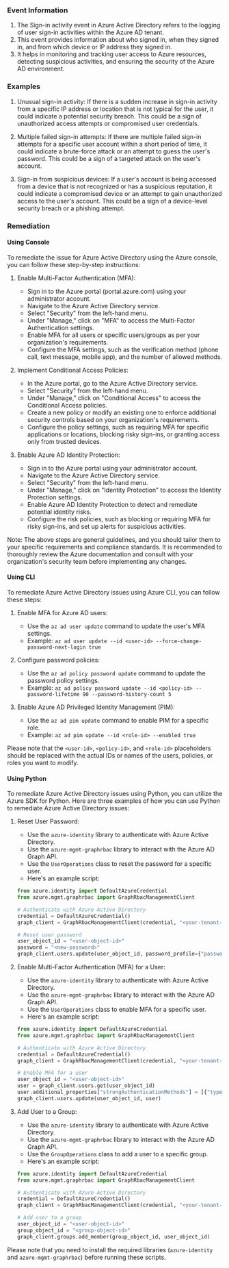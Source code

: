 
### Event Information

1. The Sign-in activity event in Azure Active Directory refers to the logging of user sign-in activities within the Azure AD tenant.
2. This event provides information about who signed in, when they signed in, and from which device or IP address they signed in.
3. It helps in monitoring and tracking user access to Azure resources, detecting suspicious activities, and ensuring the security of the Azure AD environment.


### Examples

1. Unusual sign-in activity: If there is a sudden increase in sign-in activity from a specific IP address or location that is not typical for the user, it could indicate a potential security breach. This could be a sign of unauthorized access attempts or compromised user credentials.

2. Multiple failed sign-in attempts: If there are multiple failed sign-in attempts for a specific user account within a short period of time, it could indicate a brute-force attack or an attempt to guess the user's password. This could be a sign of a targeted attack on the user's account.

3. Sign-in from suspicious devices: If a user's account is being accessed from a device that is not recognized or has a suspicious reputation, it could indicate a compromised device or an attempt to gain unauthorized access to the user's account. This could be a sign of a device-level security breach or a phishing attempt.

### Remediation

#### Using Console

To remediate the issue for Azure Active Directory using the Azure console, you can follow these step-by-step instructions:

1. Enable Multi-Factor Authentication (MFA):
   - Sign in to the Azure portal (portal.azure.com) using your administrator account.
   - Navigate to the Azure Active Directory service.
   - Select "Security" from the left-hand menu.
   - Under "Manage," click on "MFA" to access the Multi-Factor Authentication settings.
   - Enable MFA for all users or specific users/groups as per your organization's requirements.
   - Configure the MFA settings, such as the verification method (phone call, text message, mobile app), and the number of allowed methods.

2. Implement Conditional Access Policies:
   - In the Azure portal, go to the Azure Active Directory service.
   - Select "Security" from the left-hand menu.
   - Under "Manage," click on "Conditional Access" to access the Conditional Access policies.
   - Create a new policy or modify an existing one to enforce additional security controls based on your organization's requirements.
   - Configure the policy settings, such as requiring MFA for specific applications or locations, blocking risky sign-ins, or granting access only from trusted devices.

3. Enable Azure AD Identity Protection:
   - Sign in to the Azure portal using your administrator account.
   - Navigate to the Azure Active Directory service.
   - Select "Security" from the left-hand menu.
   - Under "Manage," click on "Identity Protection" to access the Identity Protection settings.
   - Enable Azure AD Identity Protection to detect and remediate potential identity risks.
   - Configure the risk policies, such as blocking or requiring MFA for risky sign-ins, and set up alerts for suspicious activities.

Note: The above steps are general guidelines, and you should tailor them to your specific requirements and compliance standards. It is recommended to thoroughly review the Azure documentation and consult with your organization's security team before implementing any changes.

#### Using CLI

To remediate Azure Active Directory issues using Azure CLI, you can follow these steps:

1. Enable MFA for Azure AD users:
   - Use the `az ad user update` command to update the user's MFA settings.
   - Example: `az ad user update --id <user-id> --force-change-password-next-login true`

2. Configure password policies:
   - Use the `az ad policy password update` command to update the password policy settings.
   - Example: `az ad policy password update --id <policy-id> --password-lifetime 90 --password-history-count 5`

3. Enable Azure AD Privileged Identity Management (PIM):
   - Use the `az ad pim update` command to enable PIM for a specific role.
   - Example: `az ad pim update --id <role-id> --enabled true`

Please note that the `<user-id>`, `<policy-id>`, and `<role-id>` placeholders should be replaced with the actual IDs or names of the users, policies, or roles you want to modify.

#### Using Python

To remediate Azure Active Directory issues using Python, you can utilize the Azure SDK for Python. Here are three examples of how you can use Python to remediate Azure Active Directory issues:

1. Reset User Password:
   - Use the `azure-identity` library to authenticate with Azure Active Directory.
   - Use the `azure-mgmt-graphrbac` library to interact with the Azure AD Graph API.
   - Use the `UserOperations` class to reset the password for a specific user.
   - Here's an example script:

   ```python
   from azure.identity import DefaultAzureCredential
   from azure.mgmt.graphrbac import GraphRbacManagementClient

   # Authenticate with Azure Active Directory
   credential = DefaultAzureCredential()
   graph_client = GraphRbacManagementClient(credential, "<your-tenant-id>")

   # Reset user password
   user_object_id = "<user-object-id>"
   password = "<new-password>"
   graph_client.users.update(user_object_id, password_profile={"password": password})
   ```

2. Enable Multi-Factor Authentication (MFA) for a User:
   - Use the `azure-identity` library to authenticate with Azure Active Directory.
   - Use the `azure-mgmt-graphrbac` library to interact with the Azure AD Graph API.
   - Use the `UserOperations` class to enable MFA for a specific user.
   - Here's an example script:

   ```python
   from azure.identity import DefaultAzureCredential
   from azure.mgmt.graphrbac import GraphRbacManagementClient

   # Authenticate with Azure Active Directory
   credential = DefaultAzureCredential()
   graph_client = GraphRbacManagementClient(credential, "<your-tenant-id>")

   # Enable MFA for a user
   user_object_id = "<user-object-id>"
   user = graph_client.users.get(user_object_id)
   user.additional_properties["strongAuthenticationMethods"] = [{"type": "microsoftAuthenticator"}]
   graph_client.users.update(user_object_id, user)
   ```

3. Add User to a Group:
   - Use the `azure-identity` library to authenticate with Azure Active Directory.
   - Use the `azure-mgmt-graphrbac` library to interact with the Azure AD Graph API.
   - Use the `GroupOperations` class to add a user to a specific group.
   - Here's an example script:

   ```python
   from azure.identity import DefaultAzureCredential
   from azure.mgmt.graphrbac import GraphRbacManagementClient

   # Authenticate with Azure Active Directory
   credential = DefaultAzureCredential()
   graph_client = GraphRbacManagementClient(credential, "<your-tenant-id>")

   # Add user to a group
   user_object_id = "<user-object-id>"
   group_object_id = "<group-object-id>"
   graph_client.groups.add_member(group_object_id, user_object_id)
   ```

Please note that you need to install the required libraries (`azure-identity` and `azure-mgmt-graphrbac`) before running these scripts.

